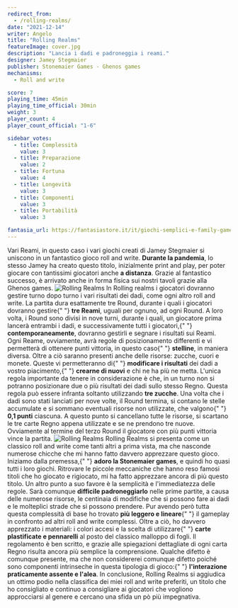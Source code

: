 ```yaml
---
redirect_from:
  - /rolling-realms/
date: "2021-12-14"
writer: Angelo
title: "Rolling Realms"
featureImage: cover.jpg
description: "Lancia i dadi e padroneggia i reami."
designer: Jamey Stegmaier
publisher: Stonemaier Games - Ghenos games
mechanisms:
  - Roll and write

score: 7
playing_time: 45min
playing_time_official: 30min
weight: 3
player_count: 4
player_count_official: "1-6"

sidebar_votes:
  - title: Complessità
    value: 3
  - title: Preparazione
    value: 2
  - title: Fortuna
    value: 4
  - title: Longevità
    value: 3
  - title: Componenti
    value: 3
  - title: Portabilità
    value: 3

fantasia_url: https://fantasiastore.it/it/giochi-semplici-e-family-games/12280-rolling-realms.html
---
```


<Setting>
  Vari Reami, in questo caso i vari giochi creati di Jamey Stegmaier si uniscono
  in un fantastico gioco roll and write. <strong>Durante la pandemia</strong>,
  lo stesso Jamey ha creato questo titolo, inizialmente print and play, per
  poter giocare con tantissimi giocatori anche <strong>a distanza</strong>.
  Grazie al fantastico successo, è arrivato anche in forma fisica sui nostri
  tavoli grazie alla Ghenos games.
</Setting>

<img src="./game1.jpg" alt="Rolling Realms" />

<Rules>
  In Rolling realms i giocatori dovranno gestire turno dopo turno i vari
  risultati dei dadi, come ogni altro roll and write. La partita dura
  esattamente tre Round, durante i quali i giocatori dovranno gestire{" "}
  <strong>tre Reami</strong>, uguali per ognuno, ad ogni Round. A loro volta, i
  Round sono divisi in nove turni, durante i quali, un giocatore prima lancerà
  entrambi i dadi, e successivamente tutti i giocatori,{" "}
  <strong>contemporaneamente</strong>, dovranno gestirli e segnare i risultati
  sui Reami. Ogni Reame, ovviamente, avrà regole di posizionamento differenti e
  vi permetterà di ottenere punti vittoria, in questo caso{" "}
  <strong>stelline</strong>, in maniera diversa. Oltre a ciò saranno presenti
  anche delle risorse: zucche, cuori e monete. Queste vi permetteranno di{" "}
  <strong>modificare i risultati</strong> dei dadi a vostro piacimento,{" "}
  <strong>crearne di nuovi</strong> e chi ne ha più ne metta. L'unica regola
  importante da tenere in considerazione è che, in un turno non si potranno
  posizionare due o più risultati dei dadi sullo stesso Regno. Questa regola può
  essere infranta soltanto utilizzando <strong>tre zucche</strong>. Una volta
  che i dadi sono stati lanciati per nove volte, il Round termina, si contano le
  stelle accumulate e si sommano eventuali risorse non utilizzate, che valgono{" "}
  <strong>0,1 punti</strong> ciascuna. A questo punto si cancellano tutte le
  risorse, si scartano le tre carte Regno appena utilizzate e se ne prendono tre
  nuove. Ovviamente al termine del terzo Round il giocatore con più punti
  vittoria vince la partita.
</Rules>

<img src="./game2.jpg" alt="Rolling Realms" />

<Feedback>
  Rolling Realms si presenta come un classico roll and write come tanti altri a
  prima vista, ma che nasconde numerose chicche che mi hanno fatto davvero
  apprezzare questo gioco. Iniziamo dalla premessa,{" "}
  <strong>adoro la Stonemaier games</strong>, e quindi ho quasi tutti i loro
  giochi. Ritrovare le piccole meccaniche che hanno reso famosi titoli che ho
  giocato e rigiocato, mi ha fatto apprezzare ancora di più questo titolo. Un
  altro punto a suo favore è la semplicità e l'immediatezza delle regole. Sarà
  comunque <strong>difficile padroneggiarlo</strong> nelle prime partite, a
  causa delle numerose risorse, le centinaia di modifiche che si possono fare ai
  dadi e le molteplici strade che si possono prendere. Pur avendo però tutta
  questa complessità di base ho trovato <strong>più leggero e lineare</strong>{" "}
  il gameplay in confronto ad altri roll and write complessi. Oltre a ciò, ho
  davvero apprezzato i materiali: i colori accesi e la scelta di utilizzare{" "}
  <strong>carte plastificate e pennarelli</strong> al posto del classico
  malloppo di fogli. Il regolamento è ben scritto, e grazie alle spiegazioni
  dettagliate di ogni carta Regno risulta ancora più semplice la comprensione.
  Qualche difetto è comunque presente, ma che non considererei comunque difetto
  poiché sono componenti intrinseche in questa tipologia di gioco:{" "}
  <strong>l'interazione praticamente assente e l'alea</strong>. In conclusione,
  Rolling Realms si aggiudica un ottimo podio nella classifica dei miei roll and
  write preferiti, un titolo che ho consigliato e continuo a consigliare ai
  giocatori che vogliono approcciarsi al genere e cercano una sfida un pò più
  impegnativa.
</Feedback>

<Instagram id="CXdgaT7gxYJ" />
